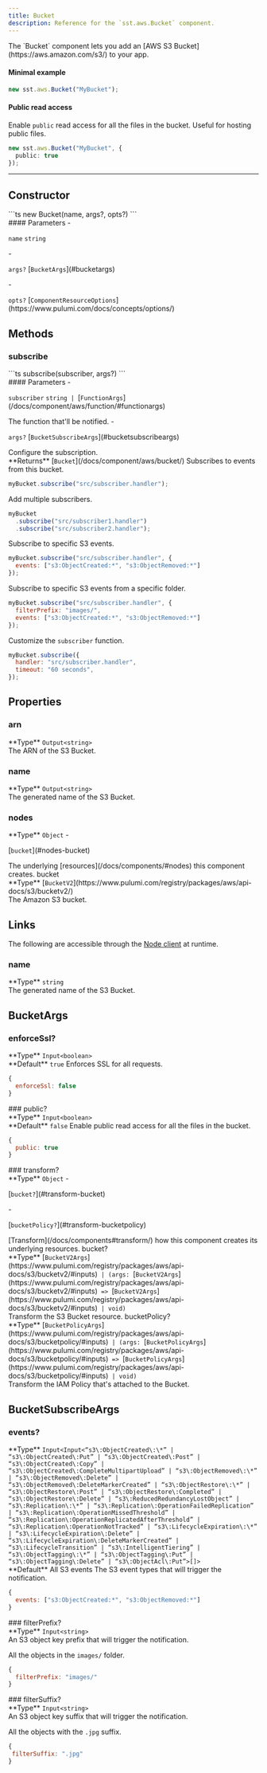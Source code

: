 ```yaml
---
title: Bucket
description: Reference for the `sst.aws.Bucket` component.
---
```



<div class="tsdoc">

<Section type="about">
The `Bucket` component lets you add an [AWS S3 Bucket](https://aws.amazon.com/s3/) to
your app.

#### Minimal example

```ts
new sst.aws.Bucket("MyBucket");
```

#### Public read access

Enable `public` read access for all the files in the bucket. Useful for hosting public files.

```ts
new sst.aws.Bucket("MyBucket", {
  public: true
});
```
</Section>

---

## Constructor

<Segment>
<Section type="signature">
```ts
new Bucket(name, args?, opts?)
```
</Section>

<Section type="parameters">
#### Parameters
- <p><code class="key">name</code> <code class="primitive">string</code></p>
- <p><code class="key">args?</code> [<code class="type">BucketArgs</code>](#bucketargs)</p>
- <p><code class="key">opts?</code> [<code class="type">ComponentResourceOptions</code>](https://www.pulumi.com/docs/concepts/options/)</p>
</Section>
</Segment>

## Methods

### subscribe
<Segment>
<Section type="signature">
```ts
subscribe(subscriber, args?)
```
</Section>

<Section type="parameters">
#### Parameters
- <p><code class="key">subscriber</code> <code class="primitive">string</code><code class="symbol"> | </code>[<code class="type">FunctionArgs</code>](/docs/component/aws/function/#functionargs)</p>
The function that'll be notified.
- <p><code class="key">args?</code> [<code class="type">BucketSubscribeArgs</code>](#bucketsubscribeargs)</p>
Configure the subscription.
</Section>

<InlineSection>
**Returns** [<code class="type">Bucket</code>](/docs/component/aws/bucket/)
</InlineSection>
Subscribes to events from this bucket.

```js
myBucket.subscribe("src/subscriber.handler");
```

Add multiple subscribers.

```js
myBucket
  .subscribe("src/subscriber1.handler")
  .subscribe("src/subscriber2.handler");
```

Subscribe to specific S3 events.

```js
myBucket.subscribe("src/subscriber.handler", {
  events: ["s3:ObjectCreated:*", "s3:ObjectRemoved:*"]
});
```

Subscribe to specific S3 events from a specific folder.

```js
myBucket.subscribe("src/subscriber.handler", {
  filterPrefix: "images/",
  events: ["s3:ObjectCreated:*", "s3:ObjectRemoved:*"]
});
```

Customize the `subscriber` function.

```js
myBucket.subscribe({
  handler: "src/subscriber.handler",
  timeout: "60 seconds",
});
```
</Segment>

## Properties

### arn
<Segment>
<Section type="parameters">
<InlineSection>
**Type** <code class="primitive">Output</code><code class="symbol">&lt;</code><code class="primitive">string</code><code class="symbol">&gt;</code>
</InlineSection>
</Section>
The ARN of the S3 Bucket.
</Segment>

### name
<Segment>
<Section type="parameters">
<InlineSection>
**Type** <code class="primitive">Output</code><code class="symbol">&lt;</code><code class="primitive">string</code><code class="symbol">&gt;</code>
</InlineSection>
</Section>
The generated name of the S3 Bucket.
</Segment>

### nodes
<Segment>
<Section type="parameters">
<InlineSection>
**Type** <code class="primitive">Object</code>
</InlineSection>
- <p>[<code class="key">bucket</code>](#nodes-bucket)</p>
</Section>
The underlying [resources](/docs/components/#nodes) this component creates.
</Segment>
<NestedTitle id="nodes-bucket" Tag="h4" parent="nodes.">bucket</NestedTitle>
<Segment>
<Section type="parameters">
<InlineSection>
**Type** [<code class="type">BucketV2</code>](https://www.pulumi.com/registry/packages/aws/api-docs/s3/bucketv2/)
</InlineSection>
</Section>
The Amazon S3 bucket.
</Segment>

## Links

The following are accessible through the [Node client](/docs/reference/client/) at runtime.

### name
<Segment>
<Section type="parameters">
<InlineSection>
**Type** <code class="primitive">string</code>
</InlineSection>
</Section>
The generated name of the S3 Bucket.
</Segment>

## BucketArgs
### enforceSsl?
<Segment>
<Section type="parameters">
<InlineSection>
**Type** <code class="primitive">Input</code><code class="symbol">&lt;</code><code class="primitive">boolean</code><code class="symbol">&gt;</code>
</InlineSection>
</Section>

<InlineSection>
**Default** <code class="primitive">true</code>
</InlineSection>
Enforces SSL for all requests.

```js
{
  enforceSsl: false
}
```
</Segment>
### public?
<Segment>
<Section type="parameters">
<InlineSection>
**Type** <code class="primitive">Input</code><code class="symbol">&lt;</code><code class="primitive">boolean</code><code class="symbol">&gt;</code>
</InlineSection>
</Section>

<InlineSection>
**Default** <code class="primitive">false</code>
</InlineSection>
Enable public read access for all the files in the bucket.

```js
{
  public: true
}
```
</Segment>
### transform?
<Segment>
<Section type="parameters">
<InlineSection>
**Type** <code class="primitive">Object</code>
</InlineSection>
- <p>[<code class="key">bucket?</code>](#transform-bucket)</p>
- <p>[<code class="key">bucketPolicy?</code>](#transform-bucketpolicy)</p>
</Section>
[Transform](/docs/components#transform/) how this component creates its underlying
resources.

</Segment>
<NestedTitle id="transform-bucket" Tag="h4" parent="transform.">bucket?</NestedTitle>
<Segment>
<Section type="parameters">
<InlineSection>
**Type** [<code class="type">BucketV2Args</code>](https://www.pulumi.com/registry/packages/aws/api-docs/s3/bucketv2/#inputs)<code class="symbol"> | </code><code class="symbol">(</code><code class="primitive">args</code><code class="symbol">: </code>[<code class="type">BucketV2Args</code>](https://www.pulumi.com/registry/packages/aws/api-docs/s3/bucketv2/#inputs)<code class="symbol"> => </code>[<code class="type">BucketV2Args</code>](https://www.pulumi.com/registry/packages/aws/api-docs/s3/bucketv2/#inputs)<code class="symbol"> | </code><code class="primitive">void</code><code class="symbol">)</code>
</InlineSection>
</Section>
Transform the S3 Bucket resource.

</Segment>
<NestedTitle id="transform-bucketpolicy" Tag="h4" parent="transform.">bucketPolicy?</NestedTitle>
<Segment>
<Section type="parameters">
<InlineSection>
**Type** [<code class="type">BucketPolicyArgs</code>](https://www.pulumi.com/registry/packages/aws/api-docs/s3/bucketpolicy/#inputs)<code class="symbol"> | </code><code class="symbol">(</code><code class="primitive">args</code><code class="symbol">: </code>[<code class="type">BucketPolicyArgs</code>](https://www.pulumi.com/registry/packages/aws/api-docs/s3/bucketpolicy/#inputs)<code class="symbol"> => </code>[<code class="type">BucketPolicyArgs</code>](https://www.pulumi.com/registry/packages/aws/api-docs/s3/bucketpolicy/#inputs)<code class="symbol"> | </code><code class="primitive">void</code><code class="symbol">)</code>
</InlineSection>
</Section>
Transform the IAM Policy that's attached to the Bucket.

</Segment>

## BucketSubscribeArgs
### events?
<Segment>
<Section type="parameters">
<InlineSection>
**Type** <code class="primitive">Input</code><code class="symbol">&lt;</code><code class="primitive">Input</code><code class="symbol">&lt;</code><code class="symbol">&ldquo;</code><code class="primitive">s3\:ObjectCreated\:\*</code><code class="symbol">&rdquo;</code><code class="symbol"> | </code><code class="symbol">&ldquo;</code><code class="primitive">s3\:ObjectCreated\:Put</code><code class="symbol">&rdquo;</code><code class="symbol"> | </code><code class="symbol">&ldquo;</code><code class="primitive">s3\:ObjectCreated\:Post</code><code class="symbol">&rdquo;</code><code class="symbol"> | </code><code class="symbol">&ldquo;</code><code class="primitive">s3\:ObjectCreated\:Copy</code><code class="symbol">&rdquo;</code><code class="symbol"> | </code><code class="symbol">&ldquo;</code><code class="primitive">s3\:ObjectCreated\:CompleteMultipartUpload</code><code class="symbol">&rdquo;</code><code class="symbol"> | </code><code class="symbol">&ldquo;</code><code class="primitive">s3\:ObjectRemoved\:\*</code><code class="symbol">&rdquo;</code><code class="symbol"> | </code><code class="symbol">&ldquo;</code><code class="primitive">s3\:ObjectRemoved\:Delete</code><code class="symbol">&rdquo;</code><code class="symbol"> | </code><code class="symbol">&ldquo;</code><code class="primitive">s3\:ObjectRemoved\:DeleteMarkerCreated</code><code class="symbol">&rdquo;</code><code class="symbol"> | </code><code class="symbol">&ldquo;</code><code class="primitive">s3\:ObjectRestore\:\*</code><code class="symbol">&rdquo;</code><code class="symbol"> | </code><code class="symbol">&ldquo;</code><code class="primitive">s3\:ObjectRestore\:Post</code><code class="symbol">&rdquo;</code><code class="symbol"> | </code><code class="symbol">&ldquo;</code><code class="primitive">s3\:ObjectRestore\:Completed</code><code class="symbol">&rdquo;</code><code class="symbol"> | </code><code class="symbol">&ldquo;</code><code class="primitive">s3\:ObjectRestore\:Delete</code><code class="symbol">&rdquo;</code><code class="symbol"> | </code><code class="symbol">&ldquo;</code><code class="primitive">s3\:ReducedRedundancyLostObject</code><code class="symbol">&rdquo;</code><code class="symbol"> | </code><code class="symbol">&ldquo;</code><code class="primitive">s3\:Replication\:\*</code><code class="symbol">&rdquo;</code><code class="symbol"> | </code><code class="symbol">&ldquo;</code><code class="primitive">s3\:Replication\:OperationFailedReplication</code><code class="symbol">&rdquo;</code><code class="symbol"> | </code><code class="symbol">&ldquo;</code><code class="primitive">s3\:Replication\:OperationMissedThreshold</code><code class="symbol">&rdquo;</code><code class="symbol"> | </code><code class="symbol">&ldquo;</code><code class="primitive">s3\:Replication\:OperationReplicatedAfterThreshold</code><code class="symbol">&rdquo;</code><code class="symbol"> | </code><code class="symbol">&ldquo;</code><code class="primitive">s3\:Replication\:OperationNotTracked</code><code class="symbol">&rdquo;</code><code class="symbol"> | </code><code class="symbol">&ldquo;</code><code class="primitive">s3\:LifecycleExpiration\:\*</code><code class="symbol">&rdquo;</code><code class="symbol"> | </code><code class="symbol">&ldquo;</code><code class="primitive">s3\:LifecycleExpiration\:Delete</code><code class="symbol">&rdquo;</code><code class="symbol"> | </code><code class="symbol">&ldquo;</code><code class="primitive">s3\:LifecycleExpiration\:DeleteMarkerCreated</code><code class="symbol">&rdquo;</code><code class="symbol"> | </code><code class="symbol">&ldquo;</code><code class="primitive">s3\:LifecycleTransition</code><code class="symbol">&rdquo;</code><code class="symbol"> | </code><code class="symbol">&ldquo;</code><code class="primitive">s3\:IntelligentTiering</code><code class="symbol">&rdquo;</code><code class="symbol"> | </code><code class="symbol">&ldquo;</code><code class="primitive">s3\:ObjectTagging\:\*</code><code class="symbol">&rdquo;</code><code class="symbol"> | </code><code class="symbol">&ldquo;</code><code class="primitive">s3\:ObjectTagging\:Put</code><code class="symbol">&rdquo;</code><code class="symbol"> | </code><code class="symbol">&ldquo;</code><code class="primitive">s3\:ObjectTagging\:Delete</code><code class="symbol">&rdquo;</code><code class="symbol"> | </code><code class="symbol">&ldquo;</code><code class="primitive">s3\:ObjectAcl\:Put</code><code class="symbol">&rdquo;</code><code class="symbol">&gt;</code><code class="symbol">[]</code><code class="symbol">&gt;</code>
</InlineSection>
</Section>

<InlineSection>
**Default** All S3 events
</InlineSection>
The S3 event types that will trigger the notification.

```js
{
  events: ["s3:ObjectCreated:*", "s3:ObjectRemoved:*"]
}
```
</Segment>
### filterPrefix?
<Segment>
<Section type="parameters">
<InlineSection>
**Type** <code class="primitive">Input</code><code class="symbol">&lt;</code><code class="primitive">string</code><code class="symbol">&gt;</code>
</InlineSection>
</Section>
An S3 object key prefix that will trigger the notification.

All the objects in the `images/` folder.
```js
{
  filterPrefix: "images/"
}
```
</Segment>
### filterSuffix?
<Segment>
<Section type="parameters">
<InlineSection>
**Type** <code class="primitive">Input</code><code class="symbol">&lt;</code><code class="primitive">string</code><code class="symbol">&gt;</code>
</InlineSection>
</Section>
An S3 object key suffix that will trigger the notification.

All the objects with the `.jpg` suffix.
```js
{
 filterSuffix: ".jpg"
}
```
</Segment>
</div>